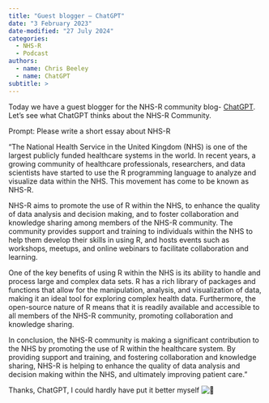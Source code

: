 ```yaml
---
title: "Guest blogger – ChatGPT"
date: "3 February 2023"
date-modified: "27 July 2024"
categories:
  - NHS-R
  - Podcast
authors: 
  - name: Chris Beeley
  - name: ChatGPT
subtitle: >
---
```


Today we have a guest blogger for the NHS-R community blog- [ChatGPT](https://openai.com/blog/chatgpt/). Let's see what ChatGPT thinks about the NHS-R Community.

Prompt: Please write a short essay about NHS-R

“The National Health Service in the United Kingdom (NHS) is one of the largest publicly funded healthcare systems in the world. In recent years, a growing community of healthcare professionals, researchers, and data scientists have started to use the R programming language to analyze and visualize data within the NHS. This movement has come to be known as NHS-R.

NHS-R aims to promote the use of R within the NHS, to enhance the quality of data analysis and decision making, and to foster collaboration and knowledge sharing among members of the NHS-R community. The community provides support and training to individuals within the NHS to help them develop their skills in using R, and hosts events such as workshops, meetups, and online webinars to facilitate collaboration and learning.

One of the key benefits of using R within the NHS is its ability to handle and process large and complex data sets. R has a rich library of packages and functions that allow for the manipulation, analysis, and visualization of data, making it an ideal tool for exploring complex health data. Furthermore, the open-source nature of R means that it is readily available and accessible to all members of the NHS-R community, promoting collaboration and knowledge sharing.

In conclusion, the NHS-R community is making a significant contribution to the NHS by promoting the use of R within the healthcare system. By providing support and training, and fostering collaboration and knowledge sharing, NHS-R is helping to enhance the quality of data analysis and decision making within the NHS, and ultimately improving patient care.”

Thanks, ChatGPT, I could hardly have put it better myself ![🙂](https://s.w.org/images/core/emoji/15.0.3/svg/1f642.svg){alt="🙂"}

